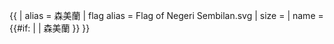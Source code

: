 {{ {{{1<noinclude>|country showdata</noinclude>}}}
| alias = 森美蘭
| flag alias = Flag of Negeri Sembilan.svg
| size = {{{size|}}}
| name = {{#if: {{{name|}}} | {{{name|}}} | 森美蘭 }}
}}